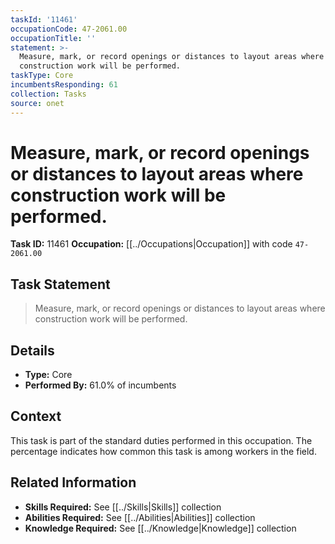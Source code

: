 ```yaml
---
taskId: '11461'
occupationCode: 47-2061.00
occupationTitle: ''
statement: >-
  Measure, mark, or record openings or distances to layout areas where
  construction work will be performed.
taskType: Core
incumbentsResponding: 61
collection: Tasks
source: onet
---
```

# Measure, mark, or record openings or distances to layout areas where construction work will be performed.

**Task ID:** 11461
**Occupation:** [[../Occupations|Occupation]] with code `47-2061.00`

## Task Statement

> Measure, mark, or record openings or distances to layout areas where construction work will be performed.

## Details

- **Type:** Core
- **Performed By:** 61.0% of incumbents

## Context

This task is part of the standard duties performed in this occupation. The percentage indicates how common this task is among workers in the field.

## Related Information

- **Skills Required:** See [[../Skills|Skills]] collection
- **Abilities Required:** See [[../Abilities|Abilities]] collection
- **Knowledge Required:** See [[../Knowledge|Knowledge]] collection
